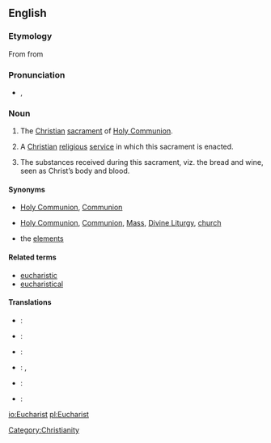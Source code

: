 ==English==

===Etymology===
From {{etyl|LL.}} {{term|eucharistia|lang=la}} from {{etyl|grc|en}} {{term|εὐχαριστία||gratitude, giving of thanks|tr=eukharistia|lang=grc|sc=polytonic}}

===Pronunciation===
* {{IPA|/ˈjuːkəɹɪst/}}, {{SAMPA|/"ju:k@rIst/}}

===Noun===
{{en-noun}}

# The [[Christian]] [[sacrament]] of [[Holy Communion]].
# {{by extension}} A [[Christian]] [[religious]] [[service]] in which this sacrament is enacted.
# The substances received during this sacrament, viz. the bread and wine, seen as Christ’s body and blood.

====Synonyms====
* {{sense|sacrament}} [[Holy Communion]], [[Communion]]
* {{sense|religious service}} [[Holy Communion]], [[Communion]], [[Mass]], [[Divine Liturgy]], {{informal}} [[church]]
* {{sense|substances received}} the [[elements]]

====Related terms====
* [[eucharistic]]
* [[eucharistical]]

====Translations====
{{trans-top|ceremony}}
{{trans-mid}}
{{trans-bottom}}
{{trans-top|subtances}}
{{trans-mid}}
{{trans-bottom}}
{{checktrans-top}}
* {{ttbc|Dutch}}: {{t+|nl|eucharistie}}
* {{ttbc|Finnish}}: {{t+|fi|ehtoollinen}}
* {{ttbc|Hungarian}}: {{t+|hu|oltáriszentség}}
* {{ttbc|Macedonian}}: {{t+|mk|причест|f|tr=príčest}}, {{t+|mk|причесна|f|tr=príčesna}}
{{trans-mid}}
* {{ttbc|Russian}}: {{t+|ru|причастие|n|tr=pričástije}}
* {{ttbc|Slovene}}: {{t+|sl|evharistija|f}}
{{trans-bottom}}

[[Category:Christianity]]

[[io:Eucharist]]
[[pl:Eucharist]]